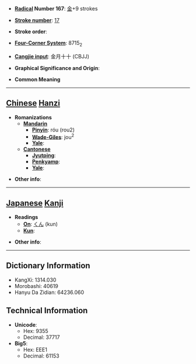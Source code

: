 * '''[[Wiktionary:Chinese radical index| Radical]] Number 167''': [[Wiktionary:Chinese radical index 金|金]]+9 strokes

* '''[[Wiktionary:Chinese total strokes index|Stroke number]]''': [[Wiktionary:Chinese total strokes index 17|17]]

* '''Stroke order''': 

* '''[[Wiktionary:Chinese four corner index|Four-Corner System]]''': 8715<sub>2</sub>

* '''[[Wiktionary:Chinese Cangjie index|Cangjie input]]''': 金月十十 (CBJJ)

* '''Graphical Significance and Origin''': 

* '''Common Meaning'''

----

== [[Chinese]] [[Hanzi]] ==

* '''Romanizations'''
** '''[[Mandarin]]'''
*** '''[[Pinyin]]''': róu (rou2)
*** '''[[Wade-Giles]]''': jou<sup>2</sup>
*** '''[[Yale]]''': 
** '''[[Cantonese]]'''
*** '''[[Jyutping]]''':
*** '''[[Penkyamp]]''': 
*** '''[[Yale]]''': 

* '''Other info''': 

----

== [[Japanese]] [[Kanji]] ==

* '''Readings'''
** '''[[On]]''': [[くん]] (kun)
** '''[[Kun]]''': 

* '''Other info''':  

----

== Dictionary Information ==

* KangXi: 1314.030
* Morobashi: 40619
* Hanyu Da Zidian: 64236.060

== Technical Information ==

* '''Unicode''':
** Hex: 9355
** Decimal: 37717
* '''Big5''':
** Hex: EEE1
** Decimal: 61153